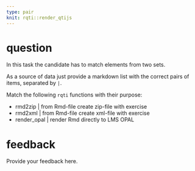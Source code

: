 ---
type: pair
knit: rqti::render_qtijs
---

# question

In this task the candidate has to match elements from two sets.

As a source of data just provide a markdown list with the correct pairs of
items, separated by `|`.

Match the following `rqti` functions with their purpose:

* rmd2zip | from Rmd-file create zip-file with exercise
* rmd2xml | from Rmd-file create xml-file with exercise
* render_opal | render Rmd directly to LMS OPAL

# feedback

Provide your feedback here.
